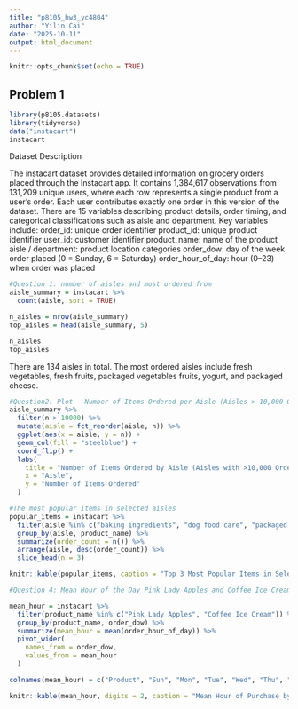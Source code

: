 ```yaml
---
title: "p8105_hw3_yc4804"
author: "Yilin Cai"
date: "2025-10-11"
output: html_document
---
```


```r
knitr::opts_chunk$set(echo = TRUE)
```

## Problem 1

```r
library(p8105.datasets)
library(tidyverse)
data("instacart")
instacart
```
Dataset Description

The instacart dataset provides detailed information on grocery orders placed through the Instacart app. It contains 1,384,617 observations from 131,209 unique users, where each row represents a single product from a user’s order. Each user contributes exactly one order in this version of the dataset. There are 15 variables describing product details, order timing, and categorical classifications such as aisle and department. Key variables include: 
order_id: unique order identifier
product_id: unique product identifier
user_id: customer identifier
product_name: name of the product
aisle / department: product location categories
order_dow: day of the week order placed (0 = Sunday, 6 = Saturday)
order_hour_of_day: hour (0–23) when order was placed

```r
#Question 1: number of aisles and most ordered from
aisle_summary = instacart %>%
  count(aisle, sort = TRUE)

n_aisles = nrow(aisle_summary)
top_aisles = head(aisle_summary, 5)

n_aisles
top_aisles
```
There are 134 aisles in total.
The most ordered aisles include fresh vegetables, fresh fruits, packaged vegetables fruits, yogurt, and packaged cheese.

```r
#Question2: Plot — Number of Items Ordered per Aisle (Aisles > 10,000 Orders)
aisle_summary %>%
  filter(n > 10000) %>%
  mutate(aisle = fct_reorder(aisle, n)) %>%
  ggplot(aes(x = aisle, y = n)) +
  geom_col(fill = "steelblue") +
  coord_flip() +
  labs(
    title = "Number of Items Ordered by Aisle (Aisles with >10,000 Orders)",
    x = "Aisle",
    y = "Number of Items Ordered"
  )

```
```r
#The most popular items in selected aisles
popular_items = instacart %>%
  filter(aisle %in% c("baking ingredients", "dog food care", "packaged vegetables fruits")) %>%
  group_by(aisle, product_name) %>%
  summarize(order_count = n()) %>%
  arrange(aisle, desc(order_count)) %>%
  slice_head(n = 3)

knitr::kable(popular_items, caption = "Top 3 Most Popular Items in Selected Aisles")
```

```r
#Question 4: Mean Hour of the Day Pink Lady Apples and Coffee Ice Cream are Ordered (by Day of Week)

mean_hour = instacart %>%
  filter(product_name %in% c("Pink Lady Apples", "Coffee Ice Cream")) %>%
  group_by(product_name, order_dow) %>%
  summarize(mean_hour = mean(order_hour_of_day)) %>%
  pivot_wider(
    names_from = order_dow,
    values_from = mean_hour
  )

colnames(mean_hour) = c("Product", "Sun", "Mon", "Tue", "Wed", "Thu", "Fri", "Sat")

knitr::kable(mean_hour, digits = 2, caption = "Mean Hour of Purchase by Day of Week")
```



